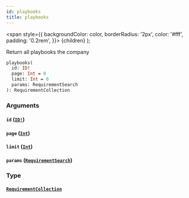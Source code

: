 ```yaml
---
id: playbooks
title: playbooks
---
```


<span
style={{
      backgroundColor: color,
      borderRadius: '2px',
      color: '#fff',
      padding: '0.2rem',
    }}>
{children}
</span>
);

Return all playbooks the company

```graphql
playbooks(
  id: ID!
  page: Int = 0
  limit: Int = 0
  params: RequirementSearch
): RequirementCollection

```

### Arguments

#### `id` ([`ID!`](/api/scalars/id))

#### `page` ([`Int`](/api/scalars/int))

#### `limit` ([`Int`](/api/scalars/int))

#### `params` ([`RequirementSearch`](/api/inputs/requirement-search))

### Type

#### [`RequirementCollection`](/api/objects/requirement-collection)
